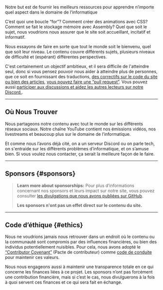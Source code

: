 
<p><span class="text-style-headline-2">Notre but est de fournir les meilleurs ressources pour apprendre n’importe quel aspect dans le domaine de l’informatique</span></p>

C’est quoi une boucle “for”? Comment créer des animations avec CSS? Comment se fait le stockage mémoire avec Assembly? Quel que soit le sujet, nous voudrions nous assurer que le site soit accueillant, incitatif et informatif.

Nous essayons de faire en sorte que tout le monde soit le bienvenu, quel que soit leur niveau. Le contenu couvre différents sujets, plusieurs niveaux de difficulté et (espérant) différentes perspectives.

C'est certainement un objectif ambitieux, et il sera difficile de l'atteindre seul, donc si vous pensez pouvoir nous aider à atteindre plus de personnes, que ce soit en fournissant des traductions, [des correctifs sur le code du site](https://github.com/unicorn-utterances/unicorn-utterances/issues?q=is%3Aopen+is%3Aissue+label%3A%22good+first+issue%22) [ou bien des articles](https://github.com/unicorn-utterances/unicorn-utterances#blog-posts), [vous pouvez faire une “pull request”](https://github.com/unicorn-utterances/unicorn-utterances/pulls). Vous pouvez aussi [participer aux discussions et aidez les autres lecteurs sur notre Discord.](https://discord.gg/FMcvc6T).

---

## Où Nous Trouver

Nous partageons notre contenu avec tout le monde sur les différents réseaux sociaux. Notre chaîne YouTube contient nos émissions vidéos, nos livestreams et beaucoup plus sur le domaine de l’informatique.

Et comme nous l’avons déjà cité, on a un serveur Discord ou on parle tech, on s'entraide sur les différents problèmes d’informatique, et on s’amuse bien. Si vous voulez nous contacter, ça serait la meilleure façon de le faire.

<Links />

---

## Sponsors \{#sponsors\}

<Sponsors />

> **Learn more about sponsorships:**
> Pour plus d’informations concernant nos sponsors et leurs impact sur notre site, vous pouvez consulter [les divulgations que nous avons publiées sur GitHub](https://github.com/unicorn-utterances/unicorn-utterances/issues?q=is%3Aissue+label%3Adisclosure+is%3Aclosed).
>
> **Les sponsors n'ont pas un effet direct sur le contenu du site.**

---

## Code d’éthique \{#ethics\}

Nous ne voudrions jamais nous retrouver dans un endroit où le contenu ou la communauté sont compromis par des influences financières, ou bien des individus potentiellement nuisibles. Pour cela, nous avons adopté le
[“Contributor Covenant”](https://www.contributor-covenant.org/)
(Pacte de contributeur) comme [code de conduite](https://github.com/unicorn-utterances/unicorn-utterances/blob/master/CODE_OF_CONDUCT.md) pour maintenir ces valeurs.

Nous nous engageons aussi à maintenir une transparence totale en ce qui concerne les finances liées à ce projet. Les sponsors n’ont pas forcément une contribution financière, mais si c’est le cas, nous divulguerons à la fois à quoi servent ces finances et ce qui sera fait en échange.
